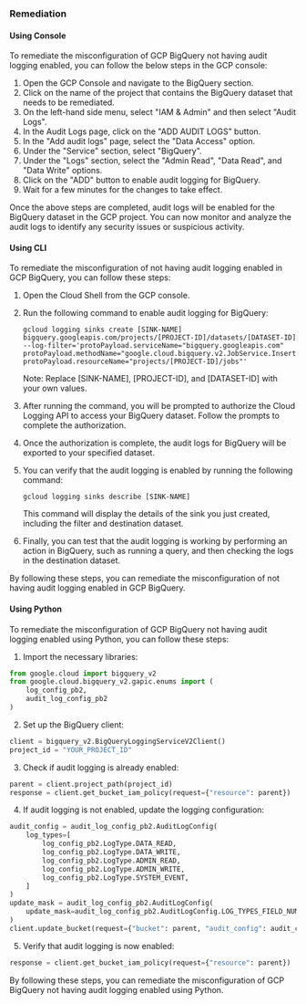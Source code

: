 ### Remediation

#### Using Console

To remediate the misconfiguration of GCP BigQuery not having audit logging enabled, you can follow the below steps in the GCP console:

1. Open the GCP Console and navigate to the BigQuery section.
2. Click on the name of the project that contains the BigQuery dataset that needs to be remediated.
3. On the left-hand side menu, select "IAM & Admin" and then select "Audit Logs".
4. In the Audit Logs page, click on the "ADD AUDIT LOGS" button.
5. In the "Add audit logs" page, select the "Data Access" option.
6. Under the "Service" section, select "BigQuery".
7. Under the "Logs" section, select the "Admin Read", "Data Read", and "Data Write" options.
8. Click on the "ADD" button to enable audit logging for BigQuery.
9. Wait for a few minutes for the changes to take effect.

Once the above steps are completed, audit logs will be enabled for the BigQuery dataset in the GCP project. You can now monitor and analyze the audit logs to identify any security issues or suspicious activity.

#### Using CLI

To remediate the misconfiguration of not having audit logging enabled in GCP BigQuery, you can follow these steps:

1. Open the Cloud Shell from the GCP console.

2. Run the following command to enable audit logging for BigQuery:

   ```
   gcloud logging sinks create [SINK-NAME] bigquery.googleapis.com/projects/[PROJECT-ID]/datasets/[DATASET-ID] --log-filter='protoPayload.serviceName="bigquery.googleapis.com" protoPayload.methodName="google.cloud.bigquery.v2.JobService.InsertJob" protoPayload.resourceName="projects/[PROJECT-ID]/jobs"'

   ```
   Note: Replace [SINK-NAME], [PROJECT-ID], and [DATASET-ID] with your own values.

3. After running the command, you will be prompted to authorize the Cloud Logging API to access your BigQuery dataset. Follow the prompts to complete the authorization.

4. Once the authorization is complete, the audit logs for BigQuery will be exported to your specified dataset.

5. You can verify that the audit logging is enabled by running the following command:

   ```
   gcloud logging sinks describe [SINK-NAME]
   ```
   This command will display the details of the sink you just created, including the filter and destination dataset.

6. Finally, you can test that the audit logging is working by performing an action in BigQuery, such as running a query, and then checking the logs in the destination dataset.

By following these steps, you can remediate the misconfiguration of not having audit logging enabled in GCP BigQuery.

#### Using Python

To remediate the misconfiguration of GCP BigQuery not having audit logging enabled using Python, you can follow these steps:

1. Import the necessary libraries:

```python
from google.cloud import bigquery_v2
from google.cloud.bigquery_v2.gapic.enums import (
    log_config_pb2,
    audit_log_config_pb2
)
```

2. Set up the BigQuery client:

```python
client = bigquery_v2.BigQueryLoggingServiceV2Client()
project_id = "YOUR_PROJECT_ID"
```

3. Check if audit logging is already enabled:

```python
parent = client.project_path(project_id)
response = client.get_bucket_iam_policy(request={"resource": parent})
```

4. If audit logging is not enabled, update the logging configuration:

```python
audit_config = audit_log_config_pb2.AuditLogConfig(
    log_types=[
        log_config_pb2.LogType.DATA_READ,
        log_config_pb2.LogType.DATA_WRITE,
        log_config_pb2.LogType.ADMIN_READ,
        log_config_pb2.LogType.ADMIN_WRITE,
        log_config_pb2.LogType.SYSTEM_EVENT,
    ]
)
update_mask = audit_log_config_pb2.AuditLogConfig(
    update_mask=audit_log_config_pb2.AuditLogConfig.LOG_TYPES_FIELD_NUMBER
)
client.update_bucket(request={"bucket": parent, "audit_config": audit_config, "update_mask": update_mask})
```

5. Verify that audit logging is now enabled:

```python
response = client.get_bucket_iam_policy(request={"resource": parent})
```

By following these steps, you can remediate the misconfiguration of GCP BigQuery not having audit logging enabled using Python.

